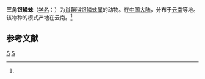 {{Speciesbox
| taxon = Leucauge trigonosa
| binomial_authority = (Wang, 1991)<ref name='id13391'>{{cite web| url =http://www.bioinfo.cn/db05/BjdwSpecies.php?action=view&id=13391| title =三角银鳞蛛| work =《中国动物物种编目数据库》| publisher =中国科学院微生物研究所| author =中国科学院动物研究所| accessdate =2009-04-28| deadurl =yes| archiveurl =https://web.archive.org/web/20160305051008/http://www.bioinfo.cn/db05/BjdwSpecies.php?action=view&id=13391| archivedate =2016-03-05}}</ref>
}}

'''三角银鳞蛛'''（[[学名|学名]]：{{lang|la|''Leucauge trigonosa''}}）为[[肖鞘科|肖鞘科]][[银鳞蛛属|银鳞蛛属]]的动物。在[[中国大陆|中国大陆]]，分布于[[云南|云南]]等地。该物种的模式产地在云南。<ref name='id13391'/>

== 参考文献 ==
{{reflist}}

{{taxonbar}}
[[Category:_1991年描述的动物|S]]
[[Category:银鳞蛛属|S]]